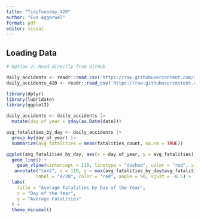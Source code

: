 ```yaml
---
title: "TidyTuesday_420"
author: "Eva Aggarwal"
format: pdf
editor: visual
---
```


## Loading Data

```r
# Option 2: Read directly from GitHub

daily_accidents <- readr::read_csv('https://raw.githubusercontent.com/rfordatascience/tidytuesday/main/data/2025/2025-04-22/daily_accidents.csv')
daily_accidents_420 <- readr::read_csv('https://raw.githubusercontent.com/rfordatascience/tidytuesday/main/data/2025/2025-04-22/daily_accidents_420.csv')
```

```r
library(dplyr)
library(lubridate)
library(ggplot2)

daily_accidents <- daily_accidents |>
  mutate(day_of_year = yday(as.Date(date)))

avg_fatalities_by_day <- daily_accidents |>
  group_by(day_of_year) |>
  summarize(avg_fatalities = mean(fatalities_count, na.rm = TRUE))

ggplot(avg_fatalities_by_day, aes(x = day_of_year, y = avg_fatalities)) +
  geom_line() +
    geom_vline(xintercept = 110, linetype = "dashed", color = "red", size = 1) +
   annotate("text", x = 110, y = max(avg_fatalities_by_day$avg_fatalities) + 5, 
           label = "4/20", color = "red", angle = 90, vjust = -0.5) +
  labs(
    title = "Average Fatalities by Day of the Year",
    x = "Day of the Year",
    y = "Average Fatalities"
  ) +
  theme_minimal()
```
